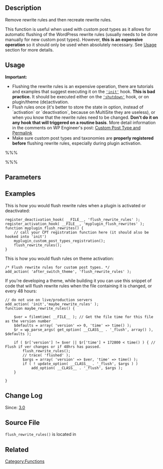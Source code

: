 {{Languages|
{{en|Function Reference/flush rewrite rules}}
{{ja|関数リファレンス/flush rewrite rules}}
}}
== Description ==

Remove rewrite rules and then recreate rewrite rules.

This function is useful when used with custom post types as it allows for automatic flushing of the WordPress rewrite rules (usually needs to be done manually for new custom post types). However, '''this is an expensive operation''' so it should only be used when absolutely necessary. See [http://codex.wordpress.org/Function_Reference/flush_rewrite_rules#Usage Usage] section for more details.

== Usage ==

'''Important:'''
* Flushing the rewrite rules is an expensive operation, there are tutorials and examples that suggest executing it on the <tt>[[Plugin API/Action Reference/init|'init']]</tt> hook. '''This is bad practice.''' It should be executed either on the <tt>[[Plugin API/Action Reference/shutdown|'shutdown']]</tt> hook, or on plugin/theme (de)activation.
* Flush rules once (it's better to store the state in option, instead of `activation` or `deactivation`, because on MultiSite they are useless), or when you know that the rewrite rules need to be changed. '''Don't do it on any hook that will triggered on a routine basis'''. More detail information in the comments on WP Engineer's post: [http://wpengineer.com/2044/custom-post-type-and-permalink/ Custom Post Type and Permalink]
* Make sure custom post types and taxonomies are '''properly registered before''' flushing rewrite rules, especially during plugin activation.

%%%<?php flush_rewrite_rules( $hard ); ?>%%%

== Parameters ==

{{Parameter|$hard|boolean|Whether to update [[htaccess|.htaccess]] (hard flush) or just update <tt>rewrite_rules</tt> transient (soft flush).|optional|<tt>true</tt> (hard flush)}}

== Examples ==

This is how you would flush rewrite rules when a plugin is activated or deactivated:

<pre>
register_deactivation_hook( __FILE__, 'flush_rewrite_rules' );
register_activation_hook( __FILE__, 'myplugin_flush_rewrites' );
function myplugin_flush_rewrites() {
	// call your CPT registration function here (it should also be hooked into 'init')
	myplugin_custom_post_types_registration();
	flush_rewrite_rules();
}

</pre>

This is how you would flush rules on theme activation:

<pre>/* Flush rewrite rules for custom post types. */
add_action( 'after_switch_theme', 'flush_rewrite_rules' );
</pre>

If you're developing a theme, while building it you can use this snippet of code that will flush rewrite rules when the file containing it is changed, or every 48 hours:

<pre>
// do not use on live/production servers
add_action( 'init','maybe_rewrite_rules' );
function maybe_rewrite_rules() {

	$ver = filemtime( __FILE__ ); // Get the file time for this file as the version number
	$defaults = array( 'version' => 0, 'time' => time() );
	$r = wp_parse_args( get_option( __CLASS__ . '_flush', array() ), $defaults );

	if ( $r['version'] != $ver || $r['time'] + 172800 < time() ) { // Flush if ver changes or if 48hrs has passed.
		flush_rewrite_rules();
		// trace( 'flushed' );
		$args = array( 'version' => $ver, 'time' => time() );
		if ( ! update_option( __CLASS__ . '_flush', $args ) )
			add_option( __CLASS__ . '_flush', $args );
	}

}</pre>

== Change Log ==

Since: [[Version 3.0|3.0]]

== Source File ==

<tt>flush_rewrite_rules()</tt> is located in {{Trac|wp-includes/rewrite.php}}

==Related==
{{Rewrite API}}

[[Category:Functions]]

{{Copyedit}}